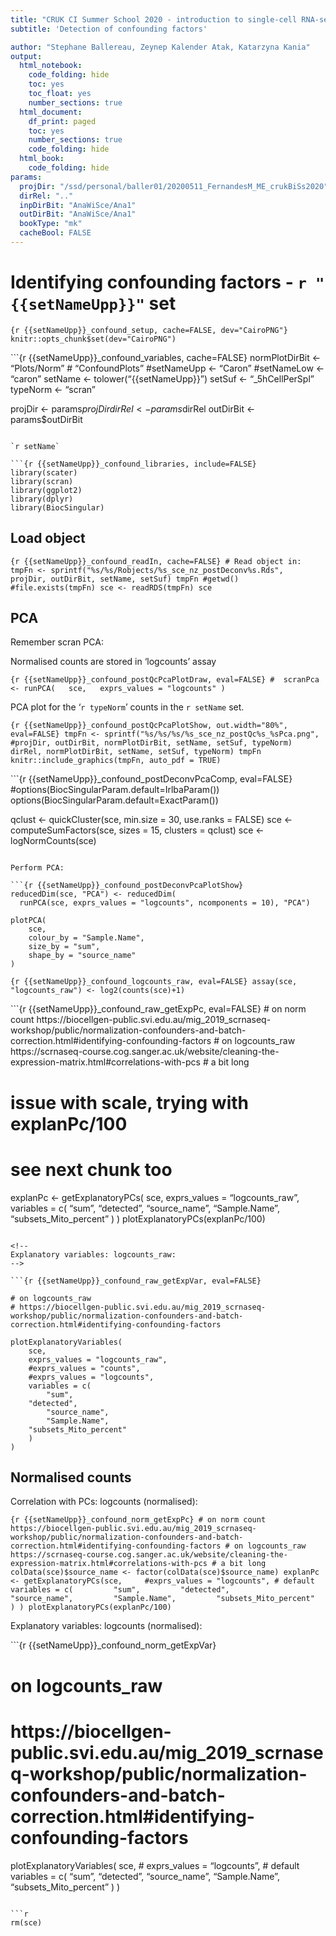 ```yaml
---
title: "CRUK CI Summer School 2020 - introduction to single-cell RNA-seq analysis"
subtitle: 'Detection of confounding factors'

author: "Stephane Ballereau, Zeynep Kalender Atak, Katarzyna Kania"
output:
  html_notebook:
    code_folding: hide
    toc: yes
    toc_float: yes
    number_sections: true
  html_document:
    df_print: paged
    toc: yes
    number_sections: true
    code_folding: hide
  html_book:
    code_folding: hide
params:
  projDir: "/ssd/personal/baller01/20200511_FernandesM_ME_crukBiSs2020"
  dirRel: ".."
  inpDirBit: "AnaWiSce/Ana1"
  outDirBit: "AnaWiSce/Ana1"
  bookType: "mk"
  cacheBool: FALSE
---
```


# Identifying confounding factors - `r "{{setNameUpp}}"` set

```{r {{setNameUpp}}_confound_setup, cache=FALSE, dev="CairoPNG"}
knitr::opts_chunk$set(dev="CairoPNG")
```

```{r {{setNameUpp}}_confound_variables, cache=FALSE}
normPlotDirBit <- "Plots/Norm" # "ConfoundPlots"
#setNameUpp <- "Caron"
#setNameLow <- "caron"
setName <- tolower("{{setNameUpp}}")
setSuf <- "_5hCellPerSpl"
typeNorm <- "scran"

projDir <- params$projDir
dirRel <- params$dirRel
outDirBit <- params$outDirBit
```

`r setName`

```{r {{setNameUpp}}_confound_libraries, include=FALSE}
library(scater)
library(scran)
library(ggplot2)
library(dplyr)
library(BiocSingular)
```

<!--
Should have Caron and HCA separately
-->

## Load object 

```{r {{setNameUpp}}_confound_readIn, cache=FALSE}
# Read object in:
tmpFn <- sprintf("%s/%s/Robjects/%s_sce_nz_postDeconv%s.Rds",
		 projDir, outDirBit, setName, setSuf)
tmpFn
#getwd()
#file.exists(tmpFn)
sce <- readRDS(tmpFn)
sce
```

## PCA

Remember scran PCA:

Normalised counts are stored in 'logcounts' assay

```{r {{setNameUpp}}_confound_postQcPcaPlotDraw, eval=FALSE}
# 
scranPca <- runPCA(
  sce,
  exprs_values = "logcounts"
)
```

PCA plot for the '`r typeNorm`' counts in the `r setName` set.

```{r {{setNameUpp}}_confound_postQcPcaPlotShow, out.width="80%", eval=FALSE}
tmpFn <- sprintf("%s/%s/%s/%s_sce_nz_postQc%s_%sPca.png",
		 #projDir, outDirBit, normPlotDirBit, setName, setSuf, typeNorm)
		 dirRel, normPlotDirBit, setName, setSuf, typeNorm)
tmpFn
knitr::include_graphics(tmpFn, auto_pdf = TRUE)
```

```{r {{setNameUpp}}_confound_postDeconvPcaComp, eval=FALSE}
#options(BiocSingularParam.default=IrlbaParam())
options(BiocSingularParam.default=ExactParam())

qclust <- quickCluster(sce, min.size = 30, use.ranks = FALSE)
sce <- computeSumFactors(sce, sizes = 15, clusters = qclust)
sce <- logNormCounts(sce)
```

Perform PCA:

```{r {{setNameUpp}}_confound_postDeconvPcaPlotShow}
reducedDim(sce, "PCA") <- reducedDim(
  runPCA(sce, exprs_values = "logcounts", ncomponents = 10), "PCA")

plotPCA(
    sce,
    colour_by = "Sample.Name",
    size_by = "sum",
    shape_by = "source_name"
)
```

<!--
## Raw counts
-->

<!--
Correlation with PCs: logcounts_raw:
-->

```{r {{setNameUpp}}_confound_logcounts_raw, eval=FALSE}
assay(sce, "logcounts_raw") <- log2(counts(sce)+1)
```

```{r {{setNameUpp}}_confound_raw_getExpPc, eval=FALSE}
# on norm count https://biocellgen-public.svi.edu.au/mig_2019_scrnaseq-workshop/public/normalization-confounders-and-batch-correction.html#identifying-confounding-factors
# on logcounts_raw https://scrnaseq-course.cog.sanger.ac.uk/website/cleaning-the-expression-matrix.html#correlations-with-pcs
# a bit long

# issue with scale, trying with explanPc/100
# see next chunk too

explanPc <- getExplanatoryPCs(
    sce,
    exprs_values = "logcounts_raw",
    variables = c(
        "sum",
	"detected",
        "source_name",
        "Sample.Name",
	"subsets_Mito_percent"
    )
)
plotExplanatoryPCs(explanPc/100) 
```

<!--
Explanatory variables: logcounts_raw:
-->

```{r {{setNameUpp}}_confound_raw_getExpVar, eval=FALSE}

# on logcounts_raw
# https://biocellgen-public.svi.edu.au/mig_2019_scrnaseq-workshop/public/normalization-confounders-and-batch-correction.html#identifying-confounding-factors

plotExplanatoryVariables(
    sce,
    exprs_values = "logcounts_raw",
    #exprs_values = "counts",
    #exprs_values = "logcounts",
    variables = c(
        "sum",
	"detected",
        "source_name",
        "Sample.Name",
	"subsets_Mito_percent"
    )
)
```

## Normalised counts

Correlation with PCs: logcounts (normalised):

```{r {{setNameUpp}}_confound_norm_getExpPc}
# on norm count https://biocellgen-public.svi.edu.au/mig_2019_scrnaseq-workshop/public/normalization-confounders-and-batch-correction.html#identifying-confounding-factors
# on logcounts_raw https://scrnaseq-course.cog.sanger.ac.uk/website/cleaning-the-expression-matrix.html#correlations-with-pcs
# a bit long
colData(sce)$source_name <- factor(colData(sce)$source_name)
explanPc <- getExplanatoryPCs(sce,
    #exprs_values = "logcounts", # default
    variables = c(
        "sum",
        "detected",
        "source_name",
        "Sample.Name",
        "subsets_Mito_percent"
    )
)
plotExplanatoryPCs(explanPc/100) 
```

Explanatory variables: logcounts (normalised):

```{r {{setNameUpp}}_confound_norm_getExpVar}

# on logcounts_raw
# https://biocellgen-public.svi.edu.au/mig_2019_scrnaseq-workshop/public/normalization-confounders-and-batch-correction.html#identifying-confounding-factors

plotExplanatoryVariables(
    sce,
    # exprs_values = "logcounts", # default
    variables = c(
        "sum",
        "detected",
        "source_name",
        "Sample.Name",
        "subsets_Mito_percent"
    )
)
```

```r
rm(sce)
```
